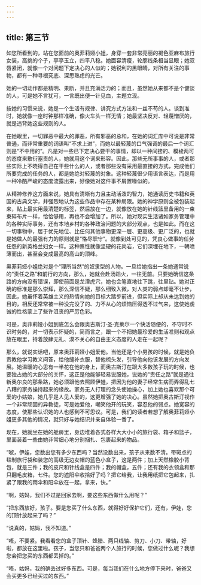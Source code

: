 ```yaml
---
---
---
```

title: 第三节
---




如您所看到的，站在您面前的奥菲莉娅小姐，身穿一套非常亮丽的褐色亚麻布旅行女装，高挑的个子，亭亭玉立，四平八稳。她面容清瘦，轮廓线条相当显眼；她双唇紧闭，就像一个对问题下定决心的人似的；她锐利的黑眼睛，对所有关注的事物，都有一种寻根究底、深思熟虑的光芒。

她的一切动作都是精明、果断，并且充满活力的；而且，虽然她从来都不是个健谈的人，可是她不言犹可，一言既出便一针见血，主题立现。

按她的习惯来说，她是一个生活有规律、讲究方式方法和一丝不苟的人。谈到准时，她就像一座时钟那样准确，像火车头一样无情；她最坚决反对、轻蔑憎厌的，就是违背她这些规则的人。

在她眼里，一切罪恶中最大的罪恶，所有邪恶的总和，在她的词汇库中可说是非常普通，而非常重要的词语叫“不求上进”，而她以最轻蔑的口气强调的最后一个词汇则是“不中用的”。凡是对一些已下定决心要干的事情，却以一种间接的、模棱两可的态度来敷衍塞责的人，她就用这个词来形容。因此，那些无所事事的人，或者那些实际上不晓得自己在干些什么的人，或者那些没有采用最直接的方式，完成他们所要完成的任务的人，都是她绝对轻蔑的对象。这种轻蔑很少用语言表达，而是用一种冷酷严峻的态度流露出来，好像她对这件事不屑置喙似的。

从精神修养这方面来说，她具有清晰有力且主动活泼的智力，她通读历史书籍和英国的古典文学，并强烈地认为这些作品中存在某种局限。她的神学原则全被包装起来，贴上最实用最清楚的标签，然后放在一边，就像放在她的针线篮里备用的一束束碎布片一样，恰恰够用，再也不会增加了。所以，她对现实生活诸如家务管理中的各种实际事务，还有本地乡村的各种政治问题的大部分观点，也是如此。而在这一切事物中，居于优先地位、比任何其他事物更深一层、更高级、更广泛的，也就是她做人的最强有力的原则就是“恪尽职守”。就像到处可见的，凭良心做事的任劳任怨的新英格兰妇女一样。这种禀性就像坚硬的花岗岩，它们深埋在地下，一朝喷薄而出，甚至会变成最高的高山的顶峰。

奥菲莉娅小姐绝对是个“理所当然”的奴隶型的人物。一旦给她指出一条她通常说的“责任之路”和前行的方向，那么，她就会赴汤蹈火，一往无前。只要她确信这条路的方向没有错误，即使前面是龙潭虎穴，她也会笔直地往下跳，往里钻。她对正确的标准是那么崇拜，那么深信不疑，那么细致入微，对人类的弱点却毫不让步，因此，她虽怀着英雄主义的热情向她的目标大踏步前进，但实际上却从未达到她的目的，相反还常常被一种没完没了的、力不从心的烦恼压得透不过气来，这使她虔诚的性格蒙上了些许沮丧的严厉色彩。

可是，奥菲莉娅小姐到底怎么会跟奥古斯汀·圣·克莱尔一个快活随便的，不守时不识时务的，对一切表示怀疑的，简而言之，跟一个不把她最珍爱的生活准则和观点放在眼里，持着放肆无礼、漠不关心的自由主义态度的人走在一起呢？

那么，就说实话吧，原来奥菲莉娅小姐爱他。当他还是个小男孩的时候，就是她负责教他学习教义问答，给他缝补衣服，替他梳头发，引导他向他该发展的方向发展。她温暖的心思有一半花在他的身上，而奥古斯汀在跟大多数孩子玩的时候，也要独占她的大部分的关怀，这正是他能够轻易说服她，说她的“责任之路”就是通往新奥尔良的那条路，她必须跟他去照顾伊娃，把因为他的妻子经常生病而弄得乱七八糟的家务操持起来的缘故。家务无人打理的念头使她操心，加上她也喜欢那个可爱的小姑娘，她几乎是人见人爱的，这更增强了她的决心。虽然她把奥古斯汀视作一个非常顽固的异教徒，可是她爱他，嘲笑他开的玩笑，容忍他的弱点。她宽容的态度，使那些认识她的人也感到不可思议。可是，我们的读者若想了解奥菲莉娅小姐更多其他的情况，就只好与她结识并亲自体验一番了。

现在，她就坐在她的舱房里，身边堆着各式各样大大小小的旅行袋、箱子和篮子，里面装着一些由她非常细心地分别捆扎、包裹起来的物品。

“呶，伊娃，您数出您有多少东西吗？当然没数出来，孩子从来数不清。带斑点的毯制旅行袋和装您的高级无边女帽的蓝色小盒子，这是两件；加上天然橡胶小背包，就是三件；我的皮尺和针线盒是四件；我的帽盒，五件；还有我的衣领盒和那只翻毛皮箱，七件。您的遮阳伞收拾好了吗？把它给我，让我用纸把它包起来，扎紧了跟我的雨伞和阳伞放在一起，拿来，快。”

“啊，姑妈，我们不过是回家去啊，要这些东西做什么用呢？”

“把东西放好，孩子。要是您买了什么东西，就得好好保护它们，还有，伊娃，您的顶针放起来了吗？”

“说真的，姑妈，我不知道。”

“唔，不要紧。我看看您的盒子顶针、蜂腊、两只线轴、剪刀、小刀、带轴，好啦，都放在这里啦。孩子，当您只和爸爸两个人旅行的时候，您做过什么呢？我想您会把您买的东西都丢掉的。”

“唔，姑妈，我的确丢过好多东西。可是，每当我们在什么地方停下来时，爸爸又会买更多已经买过的东西。”